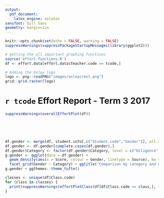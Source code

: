 ```yaml
---
output: 
  pdf_document:
    latex_engine: xelatex
sansfont: Gill Sans
geometry: margin=1in
---
```


```r
knitr::opts_chunk$set(echo = FALSE, warning = FALSE)
suppressWarnings(suppressPackageStartupMessages(library(ggplot2)))
```

``` r
# getting the all important graphing functions
source('effort.functions.R')
df <- effort.data[effort.data$Teacher.code == tcode,]
```


``` r
# Adding the Oxley logo
logo <- png::readPNG("images/oxleycrest.png")
grid::grid.raster(logo)
```

# `r tcode` Effort Report - Term 3 2017

``` r
suppressWarnings(overallEffortPlot(df))
```

&nbsp;

&nbsp;

``` r
df.gender <- merge(df, student.info[,c("Student.code","Gender")], all.x = T)
df.gender <- df.gender[complete.cases(df.gender),]
df.gender$Category <- factor(df.gender$Category, level = c("Diligence","Engagement","Behaviour"))
g.gender <- ggplot(data = df.gender) +
  geom_density(aes(x = Score, colour = Gender, linetype = Source), bw = 1) +
  facet_grid(Gender ~ Category) + ggtitle("Comparison by category and gender")
g.gender + ggthemes::theme_tufte()
```

``` r
classes <- unique(df$Class.code)
for (class in classes) {
  print(suppressWarnings(effortPlotClass(df[df$Class.code == class,], title = class)))
}
```
